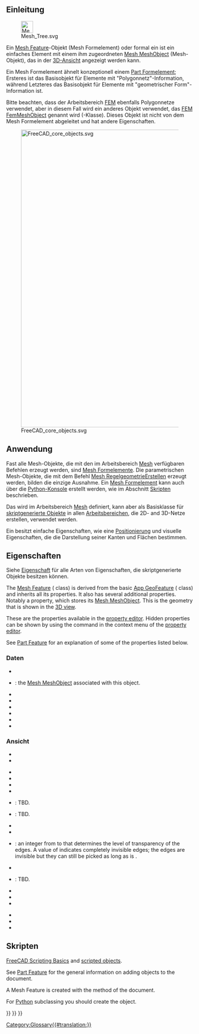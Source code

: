<languages/>
{{TOCright}}

<span id="Introduction"></span>
== Einleitung ==

[[File:Mesh_Tree.svg|32px]]

Ein [[Mesh Feature/de|Mesh Feature]]-Objekt (Mesh Formelement) oder formal ein {{incode|Mesh::Feature}} ist ein einfaches Element mit einem ihm zugeordneten [[Mesh_MeshObject/de|Mesh MeshObject]] (Mesh-Objekt), das in der [[3D_view/de|3D-Ansicht]] angezeigt werden kann.

Ein Mesh Formelement ähnelt konzeptionell einem [[Part_Feature/de|Part Formelement]]; Ersteres ist das Basisobjekt für Elemente mit "Polygonnetz"-Information, während Letzteres das Basisobjekt für Elemente mit "geometrischer Form"-Information ist.

Bitte beachten, dass der Arbeitsbereich [[FEM Workbench/de|FEM]] ebenfalls Polygonnetze  verwendet, aber in diesem Fall wird ein anderes Objekt verwendet, das [[FEM_Mesh/de|FEM FemMeshObject]] genannt wird ({{incode|Fem::FemMeshObject}}-Klasse). Dieses Objekt ist nicht von dem Mesh Formelement abgeleitet und hat andere Eigenschaften.

[[File:FreeCAD_core_objects.svg|800px]]

{{Caption|Vereinfachtes Diagramm der Beziehungen zwischen den Kernobjekten in FreeCAD.}}

<span id="Usage"></span>
==Anwendung==

Fast alle Mesh-Objekte, die mit den im Arbeitsbereich [[Mesh_Workbench/de|Mesh]] verfügbaren Befehlen erzeugt werden, sind [[Mesh Feature/de|Mesh Formelemente]]. Die parametrischen Mesh-Objekte, die mit dem Befehl [[Mesh_BuildRegularSolid/de|Mesh RegelgeometrieErstellen]] erzeugt werden, bilden die einzige Ausnahme. Ein [[Mesh Feature/de|Mesh Formelement]] kann auch über die [[Python console/de|Python-Konsole]] erstellt werden, wie im Abschnitt [[Mesh_Feature/de#Skripten|Skripten]] beschrieben.

Das {{incode|Mesh::Feature}} wird im Arbeitsbereich [[Mesh_Workbench/de|Mesh]] definiert, kann aber als Basisklasse für [[Scripted_objects/de|skriptgenerierte Objekte]] in allen [[Workbenches/de|Arbeitsbereichen]], die 2D- and 3D-Netze erstellen, verwendet werden.

Ein {{incode|Mesh::Feature}} besitzt einfache Eigenschaften, wie eine [[Placement/de|Positionierung]] und visuelle Eigenschaften, die die Darstellung seiner Kanten und Flächen bestimmen.

<span id="Properties"></span>
== Eigenschaften ==

Siehe [[Property/de|Eigenschaft]] für alle Arten von Eigenschaften, die skriptgenerierte Objekte besitzen können.

The [[Mesh_Feature|Mesh Feature]] ({{incode|Mesh::Feature}} class) is derived from the basic [[App_GeoFeature|App GeoFeature]] ({{incode|App::GeoFeature}} class) and inherits all its properties. It also has several additional properties. Notably a {{PropertyData|Mesh}} property, which stores its [[Mesh_MeshObject|Mesh MeshObject]]. This is the geometry that is shown in the [[3D_view|3D view]].

These are the properties available in the [[Property_editor|property editor]]. Hidden properties can be shown by using the {{MenuCommand|Show hidden}} command in the context menu of the [[Property_editor|property editor]].

See [[Part_Feature#Properties|Part Feature]] for an explanation of some of the properties listed below.

<span id="Data"></span>
=== Daten ===

{{TitleProperty|Basis}}

* {{PropertyData|Proxy|PythonObject|Hidden}}
* {{PropertyData|Mesh|MeshKernel}}: the [[Mesh_MeshObject|Mesh MeshObject]] associated with this object.
* {{PropertyData|Placement|Placement}}
* {{PropertyData|_ Element Map Version|String|Hidden}}
* {{PropertyData|Label|String}}
* {{PropertyData|Label2|String|Hidden}}
* {{PropertyData|Expression Engine|ExpressionEngine|Hidden}}
* {{PropertyData|Visibility|Bool|Hidden}}

<span id="View"></span>
===Ansicht===

{{TitleProperty|Base}}

* {{PropertyView|Proxy|PythonObject|Hidden}}
* {{PropertyView|Transform Origin|Placement|Hidden}}

{{TitleProperty|Display Options}}

* {{PropertyView|Bounding Box|Bool}}
* {{PropertyView|Display Mode|Enumeration}}
* {{PropertyView|Show In Tree|Bool}}
* {{PropertyView|Visibility|Bool}}

{{TitleProperty|Object Style}}

* {{PropertyView|Coloring|Bool|Hidden}}: TBD.
* {{PropertyView|Crease Angle|FloatConstraint}}: TBD.
* {{PropertyView|Lighting|Enumeration}}
* {{PropertyView|Line Color|Color}}
* {{PropertyView|Line Transparency|Percent}}: an integer from {{value|0}} to {{value|100}} that determines the level of transparency of the edges. A value of {{value|100}} indicates completely invisible edges; the edges are invisible but they can still be picked as long as {{PropertyView|Selectable}} is {{TRUE}}.
* {{PropertyView|Line Width|FloatConstraint}}
* {{PropertyView|Open Edges|Bool}}: TBD.
* {{PropertyView|Point Size|FloatConstraint}}
* {{PropertyView|Shape Appearance|MaterialList}}
* {{PropertyView|Transparency|Percent}}

{{TitleProperty|Selection}}

* {{PropertyView|On Top When Selected|Enumeration}}
* {{PropertyView|Selectable|Bool}}
* {{PropertyView|Selection Style|Enumeration}}

<span id="Scripting"></span>
== Skripten ==

{{Emphasis|See also:}} [[FreeCAD_Scripting_Basics|FreeCAD Scripting Basics]] and [[Scripted_objects|scripted objects]].

See [[Part_Feature|Part Feature]] for the general information on adding objects to the document.

A Mesh Feature is created with the {{incode|addObject()}} method of the document.

{{Code|code=
import FreeCAD as App

doc = App.newDocument()
obj = App.ActiveDocument.addObject("Mesh::Feature", "Name")
obj.Label = "Custom label"
}}

For [[Python|Python]] subclassing you should create the {{incode|Mesh::FeaturePython}} object.

{{Code|code=
import FreeCAD as App

doc = App.newDocument()
obj = App.ActiveDocument.addObject("Mesh::FeaturePython", "Name")
obj.Label = "Custom label"
}}


{{Mesh_Tools_navi{{#translation:}}}}
{{Document_objects_navi{{#translation:}}}}
{{Userdocnavi{{#translation:}}}}
[[Category:Glossary{{#translation:}}]]